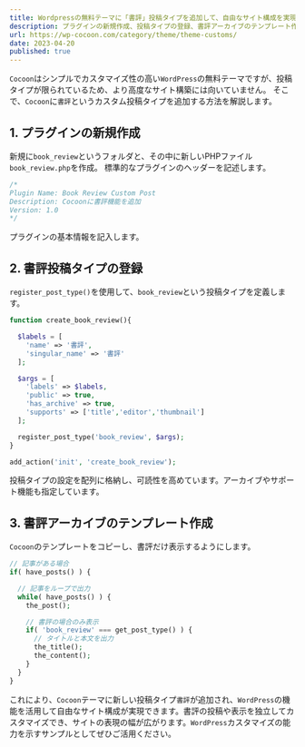 ```yaml
---
title: Wordpressの無料テーマに「書評」投稿タイプを追加して、自由なサイト構成を実現
description: プラグインの新規作成、投稿タイプの登録、書評アーカイブのテンプレート作成の3つのステップで、簡単にカスタム投稿タイプを追加できます。
url: https://wp-cocoon.com/category/theme/theme-customs/
date: 2023-04-20
published: true
---
```


`Cocoon`はシンプルでカスタマイズ性の高い`WordPress`の無料テーマですが、投稿タイプが限られているため、より高度なサイト構築には向いていません。 そこで、`Cocoon`に`書評`というカスタム投稿タイプを追加する方法を解説します。

## 1. プラグインの新規作成

新規に`book_review`というフォルダと、その中に新しいPHPファイル`book_review.php`を作成。
標準的なプラグインのヘッダーを記述します。

```php 
/*
Plugin Name: Book Review Custom Post
Description: Cocoonに書評機能を追加
Version: 1.0
*/
```

プラグインの基本情報を記入します。

## 2. 書評投稿タイプの登録

`register_post_type()`を使用して、`book_review`という投稿タイプを定義します。

```php
function create_book_review(){

  $labels = [
    'name' => '書評',
    'singular_name' => '書評'
  ];

  $args = [
    'labels' => $labels,
    'public' => true,
    'has_archive' => true, 
    'supports' => ['title','editor','thumbnail']
  ];

  register_post_type('book_review', $args);
}

add_action('init', 'create_book_review');
```

投稿タイプの設定を配列に格納し、可読性を高めています。アーカイブやサポート機能も指定しています。

## 3. 書評アーカイブのテンプレート作成

`Cocoon`のテンプレートをコピーし、書評だけ表示するようにします。

```php
// 記事がある場合
if( have_posts() ) {

  // 記事をループで出力
  while( have_posts() ) {
    the_post(); 

    // 書評の場合のみ表示
    if( 'book_review' === get_post_type() ) {
      // タイトルと本文を出力
      the_title();
      the_content();
    }
  }
}
```

これにより、`Cocoon`テーマに新しい投稿タイプ`書評`が追加され、`WordPress`の機能を活用して自由なサイト構成が実現できます。書評の投稿や表示を独立してカスタマイズでき、サイトの表現の幅が広がります。`WordPress`カスタマイズの能力を示すサンプルとしてぜひご活用ください。
